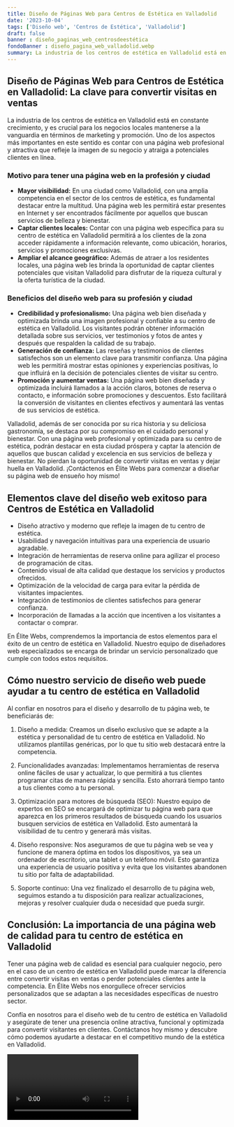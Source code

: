 ```yaml
---
title: Diseño de Páginas Web para Centros de Estética en Valladolid
date: '2023-10-04'
tags: ['Diseño web', 'Centros de Estética', 'Valladolid']
draft: false
banner : diseño_paginas_web_centrosdeestética
fondoBanner : diseño_pagina_web_valladolid.webp
summary: La industria de los centros de estética en Valladolid está en constante crecimiento, y es crucial para los negocios locales mantenerse a la vanguardia en términos de marketing y promoción. Uno de los aspectos más importantes en este sentido es contar con una página web profesional y atractiva que refleje la imagen de su negocio y atraiga a potenciales clientes en línea.
---
```


## Diseño de Páginas Web para Centros de Estética en Valladolid: La clave para convertir visitas en ventas

La industria de los centros de estética en Valladolid está en constante crecimiento, y es crucial para los negocios locales mantenerse a la vanguardia en términos de marketing y promoción. Uno de los aspectos más importantes en este sentido es contar con una página web profesional y atractiva que refleje la imagen de su negocio y atraiga a potenciales clientes en línea.

### Motivo para tener una página web en la profesión y ciudad

- **Mayor visibilidad:** En una ciudad como Valladolid, con una amplia competencia en el sector de los centros de estética, es fundamental destacar entre la multitud. Una página web les permitirá estar presentes en Internet y ser encontrados fácilmente por aquellos que buscan servicios de belleza y bienestar.
- **Captar clientes locales:** Contar con una página web específica para su centro de estética en Valladolid permitirá a los clientes de la zona acceder rápidamente a información relevante, como ubicación, horarios, servicios y promociones exclusivas.
- **Ampliar el alcance geográfico:** Además de atraer a los residentes locales, una página web les brinda la oportunidad de captar clientes potenciales que visitan Valladolid para disfrutar de la riqueza cultural y la oferta turística de la ciudad.

### Beneficios del diseño web para su profesión y ciudad

- **Credibilidad y profesionalismo:** Una página web bien diseñada y optimizada brinda una imagen profesional y confiable a su centro de estética en Valladolid. Los visitantes podrán obtener información detallada sobre sus servicios, ver testimonios y fotos de antes y después que respalden la calidad de su trabajo.
- **Generación de confianza:** Las reseñas y testimonios de clientes satisfechos son un elemento clave para transmitir confianza. Una página web les permitirá mostrar estas opiniones y experiencias positivas, lo que influirá en la decisión de potenciales clientes de visitar su centro.
- **Promoción y aumentar ventas:** Una página web bien diseñada y optimizada incluirá llamados a la acción claros, botones de reserva o contacto, e información sobre promociones y descuentos. Esto facilitará la conversión de visitantes en clientes efectivos y aumentará las ventas de sus servicios de estética.

Valladolid, además de ser conocida por su rica historia y su deliciosa gastronomía, se destaca por su compromiso en el cuidado personal y bienestar. Con una página web profesional y optimizada para su centro de estética, podrán destacar en esta ciudad próspera y captar la atención de aquellos que buscan calidad y excelencia en sus servicios de belleza y bienestar. No pierdan la oportunidad de convertir visitas en ventas y dejar huella en Valladolid. ¡Contáctenos en Élite Webs para comenzar a diseñar su página web de ensueño hoy mismo!

<GifSeo />

<Cta />

## Elementos clave del diseño web exitoso para Centros de Estética en Valladolid

- Diseño atractivo y moderno que refleje la imagen de tu centro de estética.
- Usabilidad y navegación intuitivas para una experiencia de usuario agradable.
- Integración de herramientas de reserva online para agilizar el proceso de programación de citas.
- Contenido visual de alta calidad que destaque los servicios y productos ofrecidos.
- Optimización de la velocidad de carga para evitar la pérdida de visitantes impacientes.
- Integración de testimonios de clientes satisfechos para generar confianza.
- Incorporación de llamadas a la acción que incentiven a los visitantes a contactar o comprar.

En Élite Webs, comprendemos la importancia de estos elementos para el éxito de un centro de estética en Valladolid. Nuestro equipo de diseñadores web especializados se encarga de brindar un servicio personalizado que cumple con todos estos requisitos.

## Cómo nuestro servicio de diseño web puede ayudar a tu centro de estética en Valladolid

Al confiar en nosotros para el diseño y desarrollo de tu página web, te beneficiarás de:

1. Diseño a medida: Creamos un diseño exclusivo que se adapte a la estética y personalidad de tu centro de estética en Valladolid. No utilizamos plantillas genéricas, por lo que tu sitio web destacará entre la competencia.

2. Funcionalidades avanzadas: Implementamos herramientas de reserva online fáciles de usar y actualizar, lo que permitirá a tus clientes programar citas de manera rápida y sencilla. Esto ahorrará tiempo tanto a tus clientes como a tu personal.

3. Optimización para motores de búsqueda (SEO): Nuestro equipo de expertos en SEO se encargará de optimizar tu página web para que aparezca en los primeros resultados de búsqueda cuando los usuarios busquen servicios de estética en Valladolid. Esto aumentará la visibilidad de tu centro y generará más visitas.

4. Diseño responsive: Nos aseguramos de que tu página web se vea y funcione de manera óptima en todos los dispositivos, ya sea un ordenador de escritorio, una tablet o un teléfono móvil. Esto garantiza una experiencia de usuario positiva y evita que los visitantes abandonen tu sitio por falta de adaptabilidad.

5. Soporte continuo: Una vez finalizado el desarrollo de tu página web, seguimos estando a tu disposición para realizar actualizaciones, mejoras y resolver cualquier duda o necesidad que pueda surgir.

## Conclusión: La importancia de una página web de calidad para tu centro de estética en Valladolid

Tener una página web de calidad es esencial para cualquier negocio, pero en el caso de un centro de estética en Valladolid puede marcar la diferencia entre convertir visitas en ventas o perder potenciales clientes ante la competencia. En Élite Webs nos enorgullece ofrecer servicios personalizados que se adaptan a las necesidades específicas de nuestro sector.

Confía en nosotros para el diseño web de tu centro de estética en Valladolid y asegúrate de tener una presencia online atractiva, funcional y optimizada para convertir visitantes en clientes. Contáctanos hoy mismo y descubre cómo podemos ayudarte a destacar en el competitivo mundo de la estética en Valladolid.

<Video />

<CtaBot job='Centros de Estética' city='Valladolid'/>

<Gmaps query='Valladolid+españa+maps' />